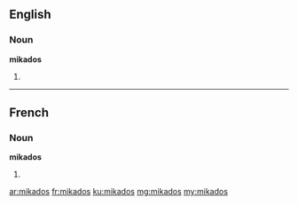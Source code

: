 ==English==

===Noun===
'''mikados'''

# {{plural of|mikado}}

----

==French==

===Noun===
'''mikados''' {{m|p}}

# {{plural of|mikado|lang=fr}}

[[ar:mikados]]
[[fr:mikados]]
[[ku:mikados]]
[[mg:mikados]]
[[my:mikados]]